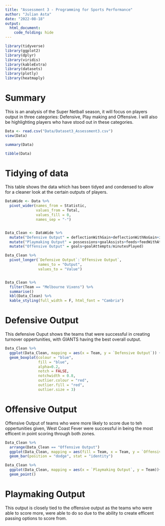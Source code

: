 ```yaml
---
title: "Assessment 3 - Programming for Sports Performance"
author: "Julian Asta"
date: "2022-08-18"
output: 
  html_document:
    code_folding: hide
---
```

```r
library(tidyverse)
library(ggplot2)
library(dplyr)
library(viridis)
library(kableExtra)
library(datasets)
library(plotly)
library(heatmaply)

```
# Summary

This is an analysis of the Super Netball season, it will focus on players output in three categories: Defensive, Play making and Offensive. I will also be highlighting players who have stood out in these categories. 


```r


Data <- read.csv("Data/Dataset3_Assessment3.csv")
view(Data)

summary(Data)

tibble(Data)
```

# Tidying of data

This table shows the data which has been tidyed and condensed to allow for a cleaner look at the certain outputs of players.



```r
DataWide <- Data %>%
  pivot_wider(names_from = Statistic, 
              values_from = Total,
              values_fill = 0,
              names_sep = "-")


Data_Clean <- DataWide %>%
  mutate("Defensive Output" = deflectionWithGain+deflectionWithNoGain+intercepts/minutesPlayed) %>%
  mutate("Playmaking Output" = possessions+goalAssists+feeds+feedWithAttempt/minutesPlayed)%>%
  mutate("Offensive Output" = goals+goalAttempts/minutesPlayed)

Data_Clean %>%
  pivot_longer(`Defensive Output`:`Offensive Output`,
               names_to = "Output",
               values_to = "Value")


Data_Clean %>%
  filter(Team == "Melbourne Vixens") %>%
  summarise()
  kbl(Data_Clean) %>%
  kable_styling(full_width = F, html_font = "Cambria")


```

# Defensive Output

This defensive Ouput shows the teams that were successful in creating turnover oppertunities, with GIANTS having the best overall output.

```r
Data_Clean %>%
  ggplot(Data_Clean, mapping = aes(x = Team, y = `Defensive Output`)) +
  geom_boxplot(colour = "blue",
               fill = "blue",
               alpha=0.2,
               notch = FALSE,
               notchwidth = 0.8,
               outlier.colour = "red",
               outlier.fill = "red",
               outlier.size = 3)
```

# Offensive Output

Offensive Output of teams who were more likely to score due to teh oppertunities given, West Coast Fever were successful in being the most efficent in point scoring through both zones.

```r
Data_Clean %>%
  arrange(Data_Clean == "Offensive Output")
  ggplot(Data_Clean, mapping = aes(fill = Team, x = Team, y = `Offensive Output`))+
  geom_bar(position = "dodge", stat = "identity")
```


```r

Data_Clean %>%
  ggplot(Data_Clean, mapping = aes(x = `Playmaking Output`, y = Team))+
  geom_point()

```


# Playmaking Output

This output is closely tied to the offensive output as the teams who were able to score more, were able to do so due to the ability to create efficent passing options to score from.


